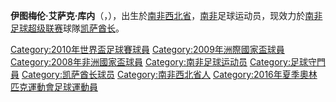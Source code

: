 {{noteta|G1=足球}}
{{Football player infobox
| playername = 伊图梅伦·库内<br />''Itumeleng Khune''
| image    = [[File:Khune.JPG|220px]]
| fullname = Itumeleng Isaac Khune
| height = {{height|meters=1.80}}
| nickname = 
| dateofbirth = {{birth date and age|1987|6|20}}
| cityofbirth = [[德蘭士瓦省|德蘭士瓦省]][[芬特斯多普|芬特斯多普]]
| countryofbirth = {{ZAF-1961}}
| currentclub = [[凯萨酋长足球俱乐部|凯萨酋长]]
| clubnumber = 32
| position = [[守门员|守门员]]
| youthyears = 
| youthclubs = 
| years = 2004-
| clubs = [[凯萨酋长足球俱乐部|凯萨酋长]]
| caps(goals) = 64 {{0}}
| nationalyears = 2008-
| nationalteam = [[南非国家足球队|南非]]
| nationalcaps(goals) = 29 {{0}}
| pcupdate = 2010年4月30日
| ntupdate = 2010年6月5日
}}
'''伊图梅伦·艾萨克·库内'''（'''{{lang|en|Itumeleng Isaac Khune}}'''，{{bd|1987年|6月20日}}），出生於[[南非|南非]][[西北省_(南非)|西北省]]，[[南非|南非]]足球运动员，现效力於[[南非足球超级联赛|南非足球超级联赛]]球隊[[凯萨酋长足球俱乐部|凯萨酋长]]。

{{South Africa Squad 2010 World Cup}}

{{DEFAULTSORT:Khune, Itumeleng}}
[[Category:2010年世界盃足球賽球員|Category:2010年世界盃足球賽球員]]
[[Category:2009年洲際國家盃球員|Category:2009年洲際國家盃球員]]
[[Category:2008年非洲國家盃球員|Category:2008年非洲國家盃球員]]
[[Category:南非足球运动员|Category:南非足球运动员]]
[[Category:足球守門員|Category:足球守門員]]
[[Category:凯萨酋长球员|Category:凯萨酋长球员]]
[[Category:南非西北省人|Category:南非西北省人]]
[[Category:2016年夏季奧林匹克運動會足球運動員|Category:2016年夏季奧林匹克運動會足球運動員]]